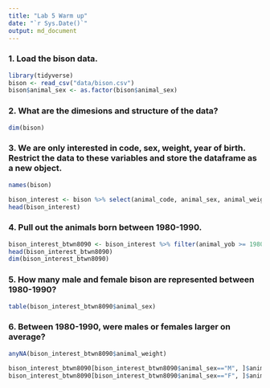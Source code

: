 ```yaml
---
title: "Lab 5 Warm up"
date: "`r Sys.Date()`"
output: md_document
---
```



### 1. Load the bison data.

```r
library(tidyverse)
bison <- read_csv("data/bison.csv")
bison$animal_sex <- as.factor(bison$animal_sex)
```

### 2. What are the dimesions and structure of the data?

```r
dim(bison)
```

### 3. We are only interested in code, sex, weight, year of birth. Restrict the data to these variables and store the dataframe as a new object.

```r
names(bison)
```

```r
bison_interest <- bison %>% select(animal_code, animal_sex, animal_weight, animal_yob)
head(bison_interest)
```

### 4. Pull out the animals born between 1980-1990.

```r
bison_interest_btwn8090 <- bison_interest %>% filter(animal_yob >= 1980 & animal_yob <= 1990)
head(bison_interest_btwn8090)
dim(bison_interest_btwn8090)
```

### 5. How many male and female bison are represented between 1980-1990?

```r
table(bison_interest_btwn8090$animal_sex)
```

### 6. Between 1980-1990, were males or females larger on average?

```r
anyNA(bison_interest_btwn8090$animal_weight)
```

```r
bison_interest_btwn8090[bison_interest_btwn8090$animal_sex=="M", ]$animal_weight %>% mean
bison_interest_btwn8090[bison_interest_btwn8090$animal_sex=="F", ]$animal_weight %>% mean
```
